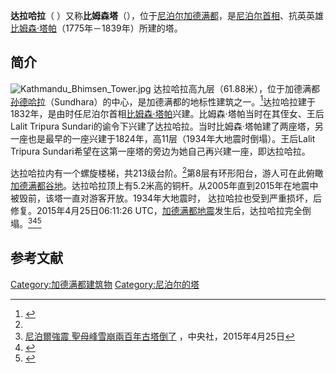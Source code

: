 {{Infobox building
|name=達拉哈拉
|native_name=''धरहरा'' <br /> ''Dharahara''
|image=KATHMANDU NEPAL FEB 2013 (8581665041).jpg
|caption=2013年2月的達拉哈拉
|building_type=
|location=[[尼泊爾|尼泊爾]][[加德滿都|加德滿都]]
|coordinates={{Coord|display=inline,title|27|42|02.2|N|85|18|42.8|E|type:landmark|name=Dharahara}}
|status=已倒塌
|completion_date= 1832年
|destruction_date= 2015年4月25日
|height= 61.88米
}}
'''达拉哈拉'''（{{lang-ne|धरहरा}} ''{{IAST|Dharahara}}''）又称'''比姆森塔'''（{{lang-ne|भीमसेन स्तम्भ}}），位于[[尼泊尔|尼泊尔]][[加德满都|加德满都]]，是[[尼泊尔首相|尼泊尔首相]]、抗英英雄[[比姆森·塔帕|比姆森·塔帕]]（1775年－1839年）所建的塔。

==简介==
[[File:Kathmandu_Bhimsen_Tower.jpg|thumb]]
达拉哈拉高九层（61.88米），位于加德满都[[孙德哈拉|孙德哈拉]]（Sundhara）的中心，是加德满都的地标性建筑之一。<ref name=loly>{{cite web|url=http://www.lonelyplanet.com/nepal/kathmandu/sights/tower/bhimsen-tower-dharahara|title=Bhimsen Tower on LonelyPlanet Guide|publisher=The Lonely Planet|accessdate=2011-12-14|archive-date=2011-12-12|archive-url=https://web.archive.org/web/20111212010844/http://www.lonelyplanet.com/nepal/kathmandu/sights/tower/bhimsen-tower-dharahara|dead-url=no}}</ref>达拉哈拉建于1832年，是由时任尼泊尔首相[[比姆森·塔帕|比姆森·塔帕]]兴建。比姆森·塔帕当时在其侄女、王后Lalit Tripura Sundari的谕令下兴建了达拉哈拉。当时比姆森·塔帕建了两座塔，另一座也是最早的一座兴建于1824年，高11层（1934年大地震时倒塌）。王后Lalit Tripura Sundari希望在这第一座塔的旁边为她自己再兴建一座，即达拉哈拉。

达拉哈拉内有一个螺旋楼梯，共213级台阶。<ref name=loly/>第8层有环形阳台，游人可在此俯瞰[[加德满都谷地|加德满都谷地]]。达拉哈拉顶上有5.2米高的铜杆。从2005年直到2015年在地震中被毁前，该塔一直对游客开放。1934年大地震时，
达拉哈拉也受到严重损坏，后修复。2015年4月25日06:11:26 UTC，[[2015年尼泊尔地震|加德满都地震]]发生后，达拉哈拉完全倒塌。<ref>[http://www.cna.com.tw/news/aopl/201504250233-1.aspx 尼泊爾強震 聖母峰雪崩兩百年古塔倒了] {{Wayback|url=http://www.cna.com.tw/news/aopl/201504250233-1.aspx |date=20160304122126 }}，中央社，2015年4月25日</ref><ref>{{Cite web |url=http://www.guancha.cn/Neighbors/2015_04_25_317291.shtml |title=地震最新消息：尼泊尔地标建筑倒塌 或有400人被困，观察者网，2015-04-25 |access-date=2015-04-25 |archive-date=2020-02-03 |archive-url=https://web.archive.org/web/20200203132259/https://www.guancha.cn/Neighbors/2015_04_25_317291.shtml |dead-url=no }}</ref><ref>{{Cite web |url=http://www.chinanews.com/gj/2015/04-25/7233627.shtml |title=外媒称尼泊尔8.1级地震致古迹倒塌 恐50人被埋，中国新闻网，2015-04-25 |access-date=2015-04-25 |archive-date=2015-04-25 |archive-url=https://web.archive.org/web/20150425115846/http://www.chinanews.com/gj/2015/04-25/7233627.shtml |dead-url=no }}</ref>

==参考文献==
{{commonscat|Dharahara}}
{{reflist}}

[[Category:加德满都建筑物|Category:加德满都建筑物]]
[[Category:尼泊尔的塔|Category:尼泊尔的塔]]